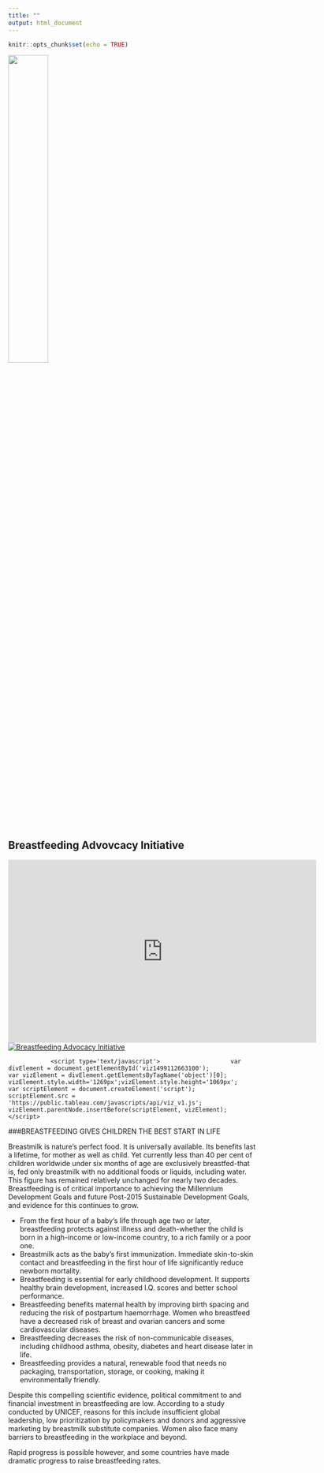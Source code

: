 ```yaml
---
title: ""
output: html_document
---
```


```r
knitr::opts_chunk$set(echo = TRUE)
```

<img src="C:/Users/crish/OneDrive/Documents/GitHub/BAI/images/logo.png" width="40%" />

## Breastfeeding Advovcacy Initiative


<iframe width="625" height="371" src="https://www.youtube.com/embed/mfYrF8JCblw" frameborder="0" allowfullscreen></iframe>

<div class='tableauPlaceholder' id='viz1499112663100' style='position: relative'><noscript><a href='#'><img alt='Breastfeeding Advocacy Initiative ' src='https:&#47;&#47;public.tableau.com&#47;static&#47;images&#47;BA&#47;BAIjuly&#47;BAI&#47;1_rss.png' style='border: none' /></a></noscript><object class='tableauViz'  style='display:none;'><param name='host_url' value='https%3A%2F%2Fpublic.tableau.com%2F' /> <param name='site_root' value='' /><param name='name' value='BAIjuly&#47;BAI' /><param name='tabs' value='no' /><param name='toolbar' value='no' /><param name='static_image' value='https:&#47;&#47;public.tableau.com&#47;static&#47;images&#47;BA&#47;BAIjuly&#47;BAI&#47;1.png' /> <param name='animate_transition' value='yes' /><param name='display_static_image' value='yes' /><param name='display_spinner' value='yes' /><param name='display_overlay' value='yes' /><param name='display_count' value='yes' /></object></div>                <script type='text/javascript'>                    var divElement = document.getElementById('viz1499112663100');                    var vizElement = divElement.getElementsByTagName('object')[0];                    vizElement.style.width='1269px';vizElement.style.height='1069px';                    var scriptElement = document.createElement('script');                    scriptElement.src = 'https://public.tableau.com/javascripts/api/viz_v1.js';                    vizElement.parentNode.insertBefore(scriptElement, vizElement);                </script>



###BREASTFEEDING GIVES CHILDREN THE BEST START IN LIFE

Breastmilk is nature's perfect food. It is universally available. Its benefits last a lifetime, for mother as well as child. Yet currently less than 40 per cent of children worldwide under six months of age are exclusively breastfed-that is, fed only breastmilk with no additional foods or liquids, including water. This figure has
remained relatively unchanged for nearly two decades. Breastfeeding is of critical importance to achieving the Millennium Development Goals and future Post-2015 Sustainable Development Goals, and evidence for this continues to grow.

- From the first hour of a baby's life through age two or later, breastfeeding protects against illness and death-whether the child is born in a high-income or low-income country, to a rich family or a poor one.
- Breastmilk acts as the baby's first immunization. Immediate skin-to-skin contact and breastfeeding in the first hour of life significantly reduce newborn mortality.
- Breastfeeding is essential for early childhood development. It supports healthy brain development, increased I.Q. scores and better school performance.
- Breastfeeding benefits maternal health by improving birth spacing and reducing the risk of postpartum haemorrhage. Women who breastfeed have a decreased risk of breast and ovarian cancers and some cardiovascular diseases.
- Breastfeeding decreases the risk of non-communicable diseases, including childhood asthma, obesity, diabetes and heart disease later in life.
- Breastfeeding provides a natural, renewable food that needs no packaging, transportation, storage, or cooking, making it environmentally friendly.

Despite this compelling scientific evidence, political commitment to and financial investment in breastfeeding are low. According to a study conducted by UNICEF, reasons for this include insufficient global leadership, low prioritization by policymakers and donors and aggressive marketing by breastmilk substitute companies. Women also face many barriers to breastfeeding in the workplace and beyond. 

Rapid progress is possible however, and some countries have made dramatic progress to raise breastfeeding rates.




